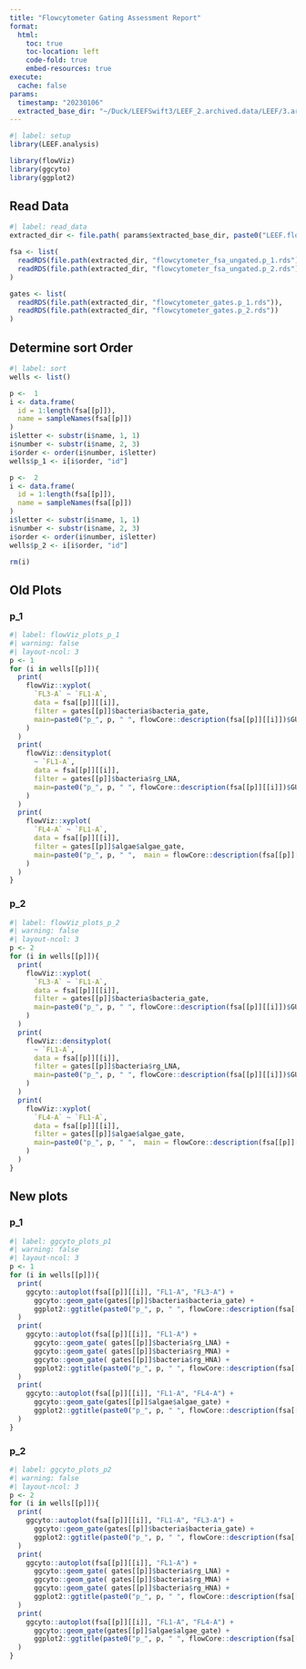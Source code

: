 ```yaml
---
title: "Flowcytometer Gating Assessment Report"
format: 
  html:
    toc: true
    toc-location: left
    code-fold: true
    embed-resources: true
execute:
  cache: false
params:
  timestamp: "20230106"
  extracted_base_dir: "~/Duck/LEEFSwift3/LEEF_2.archived.data/LEEF/3.archived.data/extracted/"
---
```


```r
#| label: setup
library(LEEF.analysis)

library(flowViz)
library(ggcyto)
library(ggplot2)
```
## Read Data
```r
#| label: read_data
extracted_dir <- file.path( params$extracted_base_dir, paste0("LEEF.flowcytometer.flowcytometer.", params$timestamp) )

fsa <- list(
  readRDS(file.path(extracted_dir, "flowcytometer_fsa_ungated.p_1.rds")),
  readRDS(file.path(extracted_dir, "flowcytometer_fsa_ungated.p_2.rds"))
)  

gates <- list(
  readRDS(file.path(extracted_dir, "flowcytometer_gates.p_1.rds")),
  readRDS(file.path(extracted_dir, "flowcytometer_gates.p_2.rds"))
)
```

## Determine sort Order
```r
#| label: sort
wells <- list()

p <-  1
i <- data.frame(
  id = 1:length(fsa[[p]]), 
  name = sampleNames(fsa[[p]])
)
i$letter <- substr(i$name, 1, 1)
i$number <- substr(i$name, 2, 3)
i$order <- order(i$number, i$letter)
wells$p_1 <- i[i$order, "id"]

p <-  2
i <- data.frame(
  id = 1:length(fsa[[p]]), 
  name = sampleNames(fsa[[p]])
)
i$letter <- substr(i$name, 1, 1)
i$number <- substr(i$name, 2, 3)
i$order <- order(i$number, i$letter)
wells$p_2 <- i[i$order, "id"]

rm(i)
```

## Old Plots
### p_1
```r
#| label: flowViz_plots_p_1
#| warning: false
#| layout-ncol: 3
p <- 1
for (i in wells[[p]]){
  print(
    flowViz::xyplot(
      `FL3-A` ~ `FL1-A`, 
      data = fsa[[p]][[i]], 
      filter = gates[[p]]$bacteria$bacteria_gate, 
      main=paste0("p_", p, " ", flowCore::description(fsa[[p]][[i]])$GUID)
    )
  )
  print(
    flowViz::densityplot(
      ~ `FL1-A`, 
      data = fsa[[p]][[i]], 
      filter = gates[[p]]$bacteria$rg_LNA, 
      main=paste0("p_", p, " ", flowCore::description(fsa[[p]][[i]])$GUID)
    )
  )
  print(
    flowViz::xyplot(
      `FL4-A` ~ `FL1-A`, 
      data = fsa[[p]][[i]], 
      filter = gates[[p]]$algae$algae_gate, 
      main=paste0("p_", p, " ",  main = flowCore::description(fsa[[p]][[i]])$GUID)
    )
  )
}
```
### p_2

```r
#| label: flowViz_plots_p_2
#| warning: false
#| layout-ncol: 3
p <- 2
for (i in wells[[p]]){
  print(
    flowViz::xyplot(
      `FL3-A` ~ `FL1-A`, 
      data = fsa[[p]][[i]], 
      filter = gates[[p]]$bacteria$bacteria_gate, 
      main=paste0("p_", p, " ", flowCore::description(fsa[[p]][[i]])$GUID)
    )
  )
  print(
    flowViz::densityplot(
      ~ `FL1-A`, 
      data = fsa[[p]][[i]], 
      filter = gates[[p]]$bacteria$rg_LNA, 
      main=paste0("p_", p, " ", flowCore::description(fsa[[p]][[i]])$GUID)
    )
  )
  print(
    flowViz::xyplot(
      `FL4-A` ~ `FL1-A`, 
      data = fsa[[p]][[i]], 
      filter = gates[[p]]$algae$algae_gate, 
      main=paste0("p_", p, " ",  main = flowCore::description(fsa[[p]][[i]])$GUID)
    )
  )
}
```


## New plots 
### p_1
```r
#| label: ggcyto_plots_p1
#| warning: false
#| layout-ncol: 3
p <- 1
for (i in wells[[p]]){
  print(
    ggcyto::autoplot(fsa[[p]][[i]], "FL1-A", "FL3-A") + 
      ggcyto::geom_gate(gates[[p]]$bacteria$bacteria_gate) + 
      ggplot2::ggtitle(paste0("p_", p, " ", flowCore::description(fsa[[p]][[i]])$GUID))
  )
  print(
    ggcyto::autoplot(fsa[[p]][[i]], "FL1-A") + 
      ggcyto::geom_gate( gates[[p]]$bacteria$rg_LNA) + 
      ggcyto::geom_gate( gates[[p]]$bacteria$rg_MNA) + 
      ggcyto::geom_gate( gates[[p]]$bacteria$rg_HNA) + 
      ggplot2::ggtitle(paste0("p_", p, " ", flowCore::description(fsa[[p]][[i]])$GUID))
  )
  print(
    ggcyto::autoplot(fsa[[p]][[i]], "FL1-A", "FL4-A") + 
      ggcyto::geom_gate(gates[[p]]$algae$algae_gate) + 
      ggplot2::ggtitle(paste0("p_", p, " ", flowCore::description(fsa[[p]][[i]])$GUID))
  )
}
```

### p_2
```r
#| label: ggcyto_plots_p2
#| warning: false
#| layout-ncol: 3
p <- 2
for (i in wells[[p]]){
  print(
    ggcyto::autoplot(fsa[[p]][[i]], "FL1-A", "FL3-A") + 
      ggcyto::geom_gate(gates[[p]]$bacteria$bacteria_gate) + 
      ggplot2::ggtitle(paste0("p_", p, " ", flowCore::description(fsa[[p]][[i]])$GUID))
  )
  print(
    ggcyto::autoplot(fsa[[p]][[i]], "FL1-A") + 
      ggcyto::geom_gate( gates[[p]]$bacteria$rg_LNA) + 
      ggcyto::geom_gate( gates[[p]]$bacteria$rg_MNA) + 
      ggcyto::geom_gate( gates[[p]]$bacteria$rg_HNA) + 
      ggplot2::ggtitle(paste0("p_", p, " ", flowCore::description(fsa[[p]][[i]])$GUID))
  )
  print(
    ggcyto::autoplot(fsa[[p]][[i]], "FL1-A", "FL4-A") + 
      ggcyto::geom_gate(gates[[p]]$algae$algae_gate) + 
      ggplot2::ggtitle(paste0("p_", p, " ", flowCore::description(fsa[[p]][[i]])$GUID))
  )
}
```
